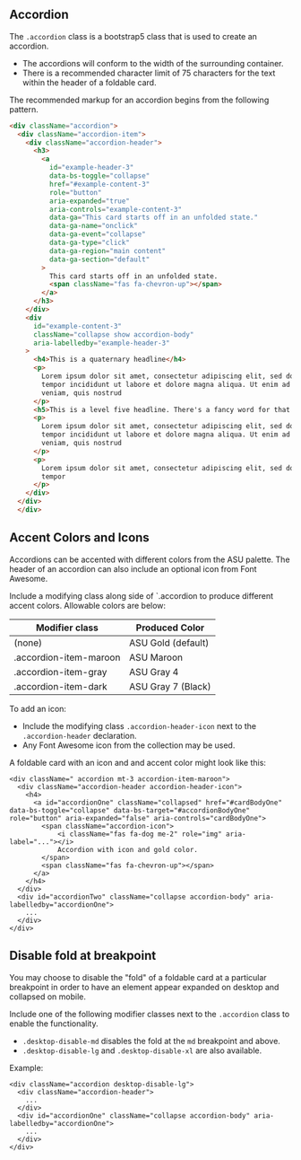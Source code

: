 
<Meta title="Docs/Accordions" />

## Accordion

The `.accordion` class is a bootstrap5 class that is used to create an accordion.

- The accordions will conform to the width of the surrounding container.
- There is a recommended character limit of 75 characters for the text within the header of a foldable card.

The recommended markup for an accordion begins from the following pattern.

```html
<div className="accordion">
  <div className="accordion-item">
    <div className="accordion-header">
      <h3>
        <a
          id="example-header-3"
          data-bs-toggle="collapse"
          href="#example-content-3"
          role="button"
          aria-expanded="true"
          aria-controls="example-content-3"
          data-ga="This card starts off in an unfolded state."
          data-ga-name="onclick"
          data-ga-event="collapse"
          data-ga-type="click"
          data-ga-region="main content"
          data-ga-section="default"
        >
          This card starts off in an unfolded state.
          <span className="fas fa-chevron-up"></span>
        </a>
      </h3>
    </div>
    <div
      id="example-content-3"
      className="collapse show accordion-body"
      aria-labelledby="example-header-3"
    >
      <h4>This is a quaternary headline</h4>
      <p>
        Lorem ipsum dolor sit amet, consectetur adipiscing elit, sed do eiusmod
        tempor incididunt ut labore et dolore magna aliqua. Ut enim ad minim
        veniam, quis nostrud
      </p>
      <h5>This is a level five headline. There's a fancy word for that too.</h5>
      <p>
        Lorem ipsum dolor sit amet, consectetur adipiscing elit, sed do eiusmod
        tempor incididunt ut labore et dolore magna aliqua. Ut enim ad minim
        veniam, quis nostrud
      </p>
      <p>
        Lorem ipsum dolor sit amet, consectetur adipiscing elit, sed do eiusmod
        tempor
      </p>
    </div>
  </div>
  </div>
```

## Accent Colors and Icons

Accordions can be accented with different colors from the ASU palette. The header of an accordion can also include an optional icon from Font Awesome.

Include a modifying class along side of `.accordion to produce different accent colors. Allowable colors are below:

| Modifier class | Produced Color     |
| -------------- | ------------------ |
| (none)         | ASU Gold (default) |
| .accordion-item-maroon   | ASU Maroon         |
| .accordion-item-gray     | ASU Gray 4         |
| .accordion-item-dark     | ASU Gray 7 (Black) |

To add an icon:

- Include the modifying class `.accordion-header-icon` next to the `.accordion-header` declaration.
- Any Font Awesome icon from the collection may be used.

A foldable card with an icon and and accent color might look like this:

```
<div className=" accordion mt-3 accordion-item-maroon">
  <div className="accordion-header accordion-header-icon">
    <h4>
      <a id="accordionOne" className="collapsed" href="#cardBodyOne" data-bs-toggle="collapse" data-bs-target="#accordionBodyOne" role="button" aria-expanded="false" aria-controls="cardBodyOne">
        <span className="accordion-icon">
            <i className="fas fa-dog me-2" role="img" aria-label="..."></i>
            Accordion with icon and gold color.
        </span>
        <span className="fas fa-chevron-up"></span>
      </a>
    </h4>
  </div>
  <div id="accordionTwo" className="collapse accordion-body" aria-labelledby="accordionOne">
    ...
  </div>
</div>
```

## Disable fold at breakpoint

You may choose to disable the "fold" of a foldable card at a particular breakpoint in order to have an element appear expanded on desktop and collapsed on mobile.

Include one of the following modifier classes next to the `.accordion` class to enable the functionality.

- `.desktop-disable-md` disables the fold at the `md` breakpoint and above.
- `.desktop-disable-lg` and `.desktop-disable-xl` are also available.

Example:

```
<div className="accordion desktop-disable-lg">
  <div className="accordion-header">
    ...
  </div>
  <div id="accordionOne" className="collapse accordion-body" aria-labelledby="accordionOne">
    ...
  </div>
</div>
